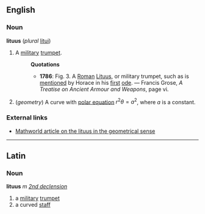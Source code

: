 ==English==
===Noun===
'''lituus''' (''plural'' [[litui]])

#A [[military]] [[trumpet]].
#:'''Quotations'''
#:*'''1786''': Fig. 3. A [[Roman]] [[Lituus]], or military trumpet, such as is [[mention]]ed by Horace in his [[first]] [[ode]]. &mdash; Francis Grose, ''A Treatise on Ancient Armour and Weapons'', page vi.
#(''geometry'') A curve with [[polar equation]] <math>r^2 \theta = a^2</math>, where ''a'' is a constant.

===External links===
*[http://mathworld.wolfram.com/Lituus.html Mathworld article on the lituus in the geometrical sense]
----
==Latin==
===Noun===
'''lituus''' ''m'' ''[[Wiktionary Appendix:Latin second declension|2nd declension]]''

#a [[military]] [[trumpet]]
#a curved [[staff]]